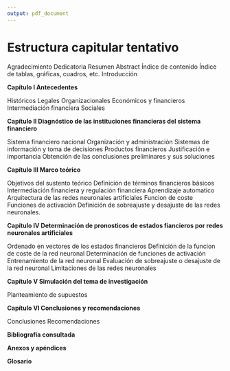 ```yaml
---
output: pdf_document
---
```


# Estructura capitular tentativo

Agradecimiento
\newline Dedicatoria
\newline Resumen
\newline Abstract
\newline Índice de contenido
\newline Índice de tablas, gráficas, cuadros, etc.
\newline Introducción

\vspace{3.5mm}
**Capítulo I Antecedentes**
\vspace{3.5mm}

Históricos
\newline Legales
\newline Organizacionales
\newline Económicos y financieros
\newline Intermediación financiera
\newline Sociales

\vspace{3.5mm}
**Capítulo II Diagnóstico de las instituciones financieras del sistema financiero**
\vspace{3.5mm}

Sistema financiero nacional
\newline Organización y administración 
\newline Sistemas de información y toma de decisiones
\newline Productos financieros
\newline Justificación e importancia
\newline Obtención de las conclusiones preliminares y sus soluciones

\vspace{3.5mm}
**Capítulo III Marco teórico**
\vspace{3.5mm}

Objetivos del sustento teórico
\newline Definición de términos financieros básicos
\newline Intermediación financiera y regulación financiera
\newline Aprendizaje automatico
\newline Arquitectura de las redes neuronales artificiales
\newline Funcion de coste
\newline Funciones de activación
\newline Definición de sobreajuste y desajuste de las redes neuronales.

\vspace{3.5mm}
**Capítulo IV Determinación de pronosticos de estados fiancieros por redes neuronales artificiales**
\vspace{3.5mm}

Ordenado en vectores de los estados financieros
\newline Definición de la funcion de coste de la red neuronal
\newline Determinación de funciones de activación
\newline Entrenamiento de la red neuronal
\newline Evaluación de sobreajuste o desajuste de la red neuronal
\newline Limitaciones de las redes neuronales

\vspace{3.5mm}
**Capítulo V Simulación del tema de investigación**
\vspace{3.5mm}

Planteamiento de supuestos

\vspace{3.5mm}
**Capítulo VI Conclusiones y recomendaciones**
\vspace{3.5mm}

Conclusiones
\newline Recomendaciones

\vspace{3.5mm}
**Bibliografía consultada**
\vspace{3.5mm}

\vspace{3.5mm}
**Anexos y apéndices**
\vspace{3.5mm}

\vspace{3.5mm}
**Glosario**
\vspace{3.5mm}